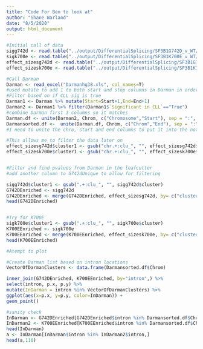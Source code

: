 ```yaml
---
title: "Code For Ben to look at"
author: "Shane Warland"
date: "8/5/2020"
output: html_document
---
```


```r
#Initial call of data
sigg742d <- read.table("../output/DifferentialSplicing/SF3B1G742D_v_WT/SF3B1G742D_v_WTClus/leafcutter_ds_cluster_significance.txt", sep='\t', header=T)
sigk700e <- read.table("../output/DifferentialSplicing/SF3B1K700E_v_WT/SF3B1K700E_v_WTClus/leafcutter_ds_cluster_significance.txt", sep='\t', header=T)
effect_sizesg742d <- read.table("../output/DifferentialSplicing/SF3B1G742D_v_WT/SF3B1G742D_v_WTClus/leafcutter_ds_effect_sizes.txt", sep='\t', header=T)
effect_sizesk700e <- read.table("../output/DifferentialSplicing/SF3B1K700E_v_WT/SF3B1K700E_v_WTClus/leafcutter_ds_effect_sizes.txt", sep='\t', header=T)

```



```r
#Call Darman
Darman <- read_excel("Darmanhg38.xls", col_names=T)
#used mutate to add 1 to both start and stop columns in Darman in order to clean up mapping 
#Filter based on if CLL sig is true
Darman1 <- Darman %>% mutate(Start=Start+1,End=End+1) 
Darman2 <- Darman1 %>% filter(Darman1$`Significant in CLL`=="True")
#combine Darman first 3 columns so it matches
Darman.df <- unite(Darman2, Chrom, c("Chromosome","Start"), sep = ":", remove = TRUE, na.rm = FALSE)
Darmansorted.df <-  unite(Darman.df, Chrom, c("Chrom","End"), sep = ":", remove = TRUE, na.rm = FALSE)
#I need to unite the chro, start and end columns to put it into the notation to sort by
```

```r
#This allows me to filter the data later on
effect_sizesg742d$cluster1 <- gsub("chr.+:clu_", "", effect_sizesg742d$intron)
effect_sizesk700e$cluster1 <- gsub("chr.+:clu_", "", effect_sizesk700e$intron)


#Filter and find pvalues from Darman in the leafcutter
#add another column to G742dUnique to allow for filtering

sigg742d$cluster1 <- gsub(".+:clu_", "", sigg742d$cluster) 
G742DEnriched <- sigg742d
G742DEnriched <- merge(G742DEnriched, effect_sizesg742d, by= c("cluster1"))
head(G742DEnriched)


#Try for K700E
sigk700e$cluster1 <- gsub(".+:clu_", "", sigk700e$cluster) 
K700EEnriched <- sigk700e
K700EEnriched <- merge(K700EEnriched, effect_sizesk700e, by= c("cluster1"))
head(K700EEnriched)
```





```r
#Atempt to plot

#Create Darman list based on intron locations
VectorOfDarmanClusters <- data.frame(Darmansorted.df$Chrom)

inner_join(G742DEnriched, K700EEnriched, by="intron",) %>% 
select(intron, p.x, p.y) %>%
mutate(InDarman = intron %in% VectorOfDarmanClusters) %>% 
ggplot(aes(x=p.x, y=p.y, color=InDarman)) +
geom_point()


```
```r
#sanity check
InDarman <- G742DEnriched[G742DEnriched$intron %in% Darmansorted.df$Chrom,]
InDarman2 <- K700EEnriched[K700EEnriched$intron %in% Darmansorted.df$Chrom,]
head(InDarman)
a <- InDarman[InDarman$intron %in% InDarman2$intron,]
head(a,110)








```


